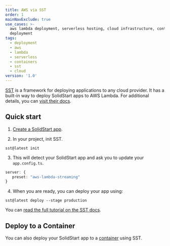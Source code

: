 ```yaml
---
title: AWS via SST
order: 1
mainNavExclude: true
use_cases: >-
  aws lambda deployment, serverless hosting, cloud infrastructure, container
  deployment
tags:
  - deployment
  - aws
  - lambda
  - serverless
  - containers
  - sst
  - cloud
version: '1.0'
---
```


[SST](https://sst.dev/) is a framework for deploying applications to any cloud provider. It has a built-in way to deploy SolidStart apps to AWS Lambda. For additional details, you can [visit their docs](https://sst.dev/docs/).

## Quick start

1. [Create a SolidStart app](/solid-start/getting-started).

2. In your project, init SST.

```package-exec
sst@latest init
```

3. This will detect your SolidStart app and ask you to update your `app.config.ts`.

```ts title="app.config.ts"
server: {
   preset: "aws-lambda-streaming"
}
```

4. When you are ready, you can deploy your app using:

```package-exec
sst@latest deploy --stage production
```

You can [read the full tutorial on the SST docs](https://sst.dev/docs/start/aws/solid).

## Deploy to a Container

You can also deploy your SolidStart app to a [container](https://sst.dev/docs/start/aws/solid#containers) using SST.
